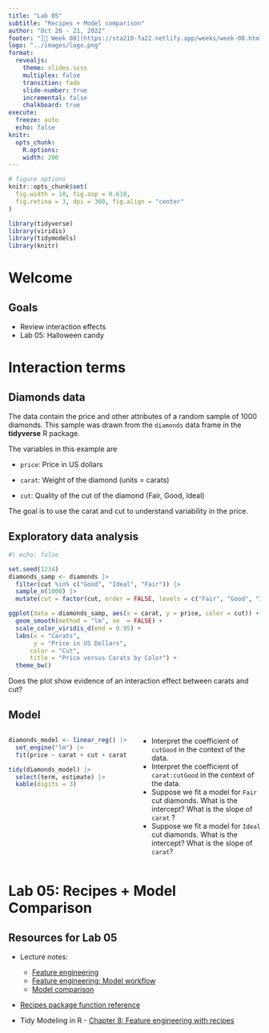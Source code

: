 ```yaml
---
title: "Lab 05"
subtitle: "Recipes + Model comparison"
author: "Oct 20 - 21, 2022"
footer: "[🔗 Week 08](https://sta210-fa22.netlify.app/weeks/week-08.html)"
logo: "../images/logo.png"
format: 
  revealjs:
    theme: slides.scss
    multiplex: false
    transition: fade
    slide-number: true
    incremental: false 
    chalkboard: true
execute:
  freeze: auto
  echo: false
knitr:
  opts_chunk: 
    R.options:      
    width: 200
---
```


```r
# figure options
knitr::opts_chunk$set(
  fig.width = 10, fig.asp = 0.618,
  fig.retina = 3, dpi = 300, fig.align = "center"
)
```

```r
library(tidyverse)
library(viridis)
library(tidymodels)
library(knitr)
```

# Welcome

## Goals

-   Review interaction effects
-   Lab 05: Halloween candy

# Interaction terms

## Diamonds data

The data contain the price and other attributes of a random sample of 1000 diamonds. This sample was drawn from the `diamonds` data frame in the **tidyverse** R package.

The variables in this example are

-   `price`: Price in US dollars

-   `carat`: Weight of the diamond (units = carats)

-   `cut`: Quality of the cut of the diamond (Fair, Good, Ideal)

The goal is to use the carat and cut to understand variability in the price.

## Exploratory data analysis {.small}

```r
#| echo: false

set.seed(1234)
diamonds_samp <- diamonds |>
  filter(cut %in% c("Good", "Ideal", "Fair")) |>
  sample_n(1000) |>
  mutate(cut = factor(cut, order = FALSE, levels = c("Fair", "Good", "Ideal") ))

ggplot(data = diamonds_samp, aes(x = carat, y = price, color = cut)) + geom_jitter(alpha= 0.5) + 
  geom_smooth(method = "lm", se  = FALSE) + 
  scale_color_viridis_d(end = 0.95) + 
  labs(x = "Carats", 
       y = "Price in US Dollars", 
      color = "Cut", 
      title = "Price versus Carats by Color") +
  theme_bw()
```

::: question
Does the plot show evidence of an interaction effect between carats and cut?
:::

## Model {.midi}

::: columns
::: {.column width="50%"}
```r
diamonds_model <- linear_reg() |>
  set_engine("lm") |>
  fit(price ~ carat + cut + carat * cut, data = diamonds_samp) 

tidy(diamonds_model) |>
  select(term, estimate) |>
  kable(digits = 3)
```
:::

::: {.column width="50%"}
::: question
::: midi
-   Interpret the coefficient of `cutGood` in the context of the data.
-   Interpret the coefficient of `carat:cutGood` in the context of the data.
-   Suppose we fit a model for `Fair` cut diamonds. What is the intercept? What is the slope of `carat` ?
-   Suppose we fit a model for `Ideal` cut diamonds. What is the intercept? What is the slope of `carat`?
:::
:::
:::
:::

# Lab 05: Recipes + Model Comparison

## Resources for Lab 05 {.midi}

-   Lecture notes:

    -   [Feature engineering](https://sta210-fa22.netlify.app/slides/11-feature-engineering.html#/title-slide)
    -   [Feature engineering: Model workflow](https://sta210-fa22.netlify.app/slides/12-feature-engineering-pt2.html#/title-slide)
    -   [Model comparison](https://sta210-fa22.netlify.app/slides/15-model-comparison.html)

-   [Recipes package function reference](https://recipes.tidymodels.org/reference/index.html)

-   Tidy Modeling in R - [Chapter 8: Feature engineering with recipes](https://www.tmwr.org/recipes.html)
